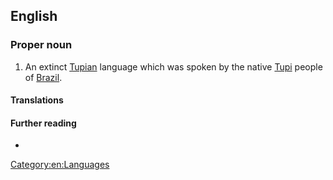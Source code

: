 ==English==

===Proper noun===
{{en-proper noun|head=[[classical|Classical]] [[Tupi]]}}

# An extinct [[Tupian]] language which was spoken by the native [[Tupi]] people of [[Brazil]].
#: {{syn|en|Lingoa Geral|Old Tupi}}

====Translations====
{{trans-see|extinct language of Brazil|Old Tupi}}

====Further reading====
* {{pedialite|Old Tupi language}}

[[Category:en:Languages]]
